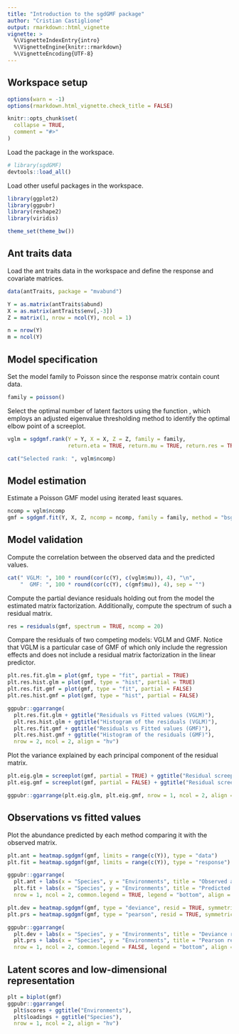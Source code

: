 ```yaml
---
title: "Introduction to the sgdGMF package"
author: "Cristian Castiglione"
output: rmarkdown::html_vignette
vignette: >
  %\VignetteIndexEntry{intro}
  %\VignetteEngine{knitr::rmarkdown}
  %\VignetteEncoding{UTF-8}
---
```


## Workspace setup

```r
options(warn = -1)
options(rmarkdown.html_vignette.check_title = FALSE)

knitr::opts_chunk$set(
  collapse = TRUE,
  comment = "#>"
)
```

Load the \code{sgdGMF} package in the workspace.

```r
# library(sgdGMF)
devtools::load_all()
```

Load other useful packages in the workspace.

```r
library(ggplot2)
library(ggpubr)
library(reshape2)
library(viridis)

theme_set(theme_bw())
```

## Ant traits data

Load the ant traits data in the workspace and define the response and covariate matrices.

```r
data(antTraits, package = "mvabund")

Y = as.matrix(antTraits$abund)
X = as.matrix(antTraits$env[,-3])
Z = matrix(1, nrow = ncol(Y), ncol = 1)

n = nrow(Y)
m = ncol(Y)
```

## Model specification

Set the model family to Poisson since the response matrix contain count data.

```r
family = poisson()
```

Select the optimal number of latent factors using the function \code{sgdgmf.rank},
which employs an adjusted eigenvalue thresholding method to identify the optimal
elbow point of a screeplot.

```r
vglm = sgdgmf.rank(Y = Y, X = X, Z = Z, family = family, 
                   return.eta = TRUE, return.mu = TRUE, return.res = TRUE)

cat("Selected rank: ", vglm$ncomp)
```

## Model estimation

Estimate a Poisson GMF model using iterated least squares.

```r
ncomp = vglm$ncomp
gmf = sgdgmf.fit(Y, X, Z, ncomp = ncomp, family = family, method = "bsgd")
```

## Model validation

Compute the correlation between the observed data and the predicted values.

```r
cat(" VGLM: ", 100 * round(cor(c(Y), c(vglm$mu)), 4), "\n",
    "  GMF: ", 100 * round(cor(c(Y), c(gmf$mu)), 4), sep = "")
```
Compute the partial deviance residuals holding out from the model the estimated 
matrix factorization. Additionally, compute the spectrum of such a residual matrix.

```r
res = residuals(gmf, spectrum = TRUE, ncomp = 20)
```

Compare the residuals of two competing models: VGLM and GMF.
Notice that VGLM is a particular case of GMF of which only include the regression
effects and does not include a residual matrix factorization in the linear predictor.

```r
plt.res.fit.glm = plot(gmf, type = "fit", partial = TRUE)
plt.res.hist.glm = plot(gmf, type = "hist", partial = TRUE)
plt.res.fit.gmf = plot(gmf, type = "fit", partial = FALSE)
plt.res.hist.gmf = plot(gmf, type = "hist", partial = FALSE)

ggpubr::ggarrange(
  plt.res.fit.glm + ggtitle("Residuals vs Fitted values (VGLM)"), 
  plt.res.hist.glm + ggtitle("Histogram of the residuals (VGLM)"), 
  plt.res.fit.gmf + ggtitle("Residuals vs Fitted values (GMF)"), 
  plt.res.hist.gmf + ggtitle("Histogram of the residuals (GMF)"), 
  nrow = 2, ncol = 2, align = "hv")

```

Plot the variance explained by each principal component of the residual matrix.

```r
plt.eig.glm = screeplot(gmf, partial = TRUE) + ggtitle("Residual screeplot (VGLM)")
plt.eig.gmf = screeplot(gmf, partial = FALSE) + ggtitle("Residual screeplot (GMF)")

ggpubr::ggarrange(plt.eig.glm, plt.eig.gmf, nrow = 1, ncol = 2, align = "hv")
```

## Observations vs fitted values

Plot the abundance predicted by each method comparing it with the observed matrix.

```r
plt.ant = heatmap.sgdgmf(gmf, limits = range(c(Y)), type = "data")
plt.fit = heatmap.sgdgmf(gmf, limits = range(c(Y)), type = "response")

ggpubr::ggarrange(
  plt.ant + labs(x = "Species", y = "Environments", title = "Observed abundance"), 
  plt.fit + labs(x = "Species", y = "Environments", title = "Predicted abundance"), 
  nrow = 1, ncol = 2, common.legend = TRUE, legend = "bottom", align = "hv")
```

```r
plt.dev = heatmap.sgdgmf(gmf, type = "deviance", resid = TRUE, symmetric = TRUE)
plt.prs = heatmap.sgdgmf(gmf, type = "pearson", resid = TRUE, symmetric = TRUE)

ggpubr::ggarrange(
  plt.dev + labs(x = "Species", y = "Environments", title = "Deviance residuals"), 
  plt.prs + labs(x = "Species", y = "Environments", title = "Pearson residuals"), 
  nrow = 1, ncol = 2, common.legend = FALSE, legend = "bottom", align = "hv")
```

## Latent scores and low-dimensional representation

```r
plt = biplot(gmf)
ggpubr::ggarrange(
  plt$scores + ggtitle("Environments"), 
  plt$loadings + ggtitle("Species"), 
  nrow = 1, ncol = 2, align = "hv")
```


